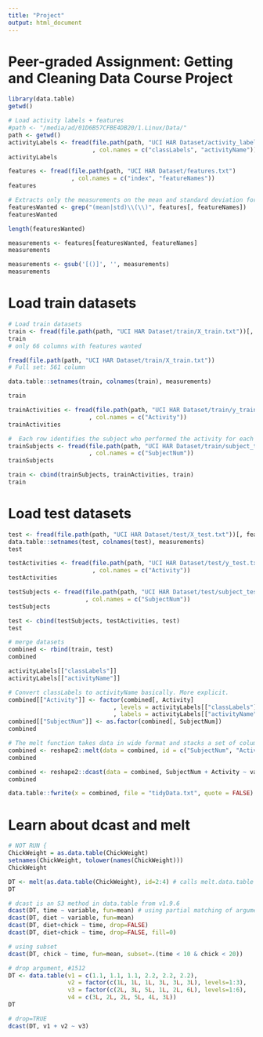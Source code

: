 ```yaml
---
title: "Project"
output: html_document
---
```

# Peer-graded Assignment: Getting and Cleaning Data Course Project

```r
library(data.table)
getwd()
```


```r
# Load activity labels + features
#path <- "/media/ad/01D6B57CFBE4DB20/1.Linux/Data/"
path <- getwd()
activityLabels <- fread(file.path(path, "UCI HAR Dataset/activity_labels.txt")
                        , col.names = c("classLabels", "activityName"))
activityLabels
```


```r
features <- fread(file.path(path, "UCI HAR Dataset/features.txt")
                  , col.names = c("index", "featureNames"))
features
```


```r
# Extracts only the measurements on the mean and standard deviation for each measurement. 
featuresWanted <- grep("(mean|std)\\(\\)", features[, featureNames])
featuresWanted
```
```r
length(featuresWanted)
```


```r
measurements <- features[featuresWanted, featureNames]
measurements
```


```r
measurements <- gsub('[()]', '', measurements)
measurements
```

# Load train datasets
```r
# Load train datasets
train <- fread(file.path(path, "UCI HAR Dataset/train/X_train.txt"))[, featuresWanted, with = FALSE]
train
# only 66 columns with features wanted
```

```r
fread(file.path(path, "UCI HAR Dataset/train/X_train.txt"))
# Full set: 561 column
```


```r
data.table::setnames(train, colnames(train), measurements)
```


```r
train
```


```r
trainActivities <- fread(file.path(path, "UCI HAR Dataset/train/y_train.txt")
                       , col.names = c("Activity"))
trainActivities
```


```r
#  Each row identifies the subject who performed the activity for each window sample. Its range is from 1 to 30. 
trainSubjects <- fread(file.path(path, "UCI HAR Dataset/train/subject_train.txt")
                       , col.names = c("SubjectNum"))
trainSubjects
```
```r
train <- cbind(trainSubjects, trainActivities, train)
train
```
# Load test datasets
```r
test <- fread(file.path(path, "UCI HAR Dataset/test/X_test.txt"))[, featuresWanted, with = FALSE]
data.table::setnames(test, colnames(test), measurements)
test
```


```r
testActivities <- fread(file.path(path, "UCI HAR Dataset/test/y_test.txt")
                        , col.names = c("Activity"))
testActivities
```


```r
testSubjects <- fread(file.path(path, "UCI HAR Dataset/test/subject_test.txt")
                      , col.names = c("SubjectNum"))
testSubjects
```


```r
test <- cbind(testSubjects, testActivities, test)
test
```

```r
# merge datasets
combined <- rbind(train, test)
combined
```


```r
activityLabels[["classLabels"]]
activityLabels[["activityName"]]
```

```r
# Convert classLabels to activityName basically. More explicit. 
combined[["Activity"]] <- factor(combined[, Activity]
                              , levels = activityLabels[["classLabels"]]
                              , labels = activityLabels[["activityName"]])
combined[["SubjectNum"]] <- as.factor(combined[, SubjectNum])
combined
```

```r
# The melt function takes data in wide format and stacks a set of columns into a single column of data
combined <- reshape2::melt(data = combined, id = c("SubjectNum", "Activity"))
combined
```

```r
combined <- reshape2::dcast(data = combined, SubjectNum + Activity ~ variable, fun.aggregate = mean)
combined
```

```r
data.table::fwrite(x = combined, file = "tidyData.txt", quote = FALSE)
```

# Learn about dcast and melt
```r
# NOT RUN {
ChickWeight = as.data.table(ChickWeight)
setnames(ChickWeight, tolower(names(ChickWeight)))
ChickWeight
```


```r
DT <- melt(as.data.table(ChickWeight), id=2:4) # calls melt.data.table
DT
```
```r
# dcast is an S3 method in data.table from v1.9.6
dcast(DT, time ~ variable, fun=mean) # using partial matching of argument
dcast(DT, diet ~ variable, fun=mean)
dcast(DT, diet+chick ~ time, drop=FALSE)
dcast(DT, diet+chick ~ time, drop=FALSE, fill=0)
```
```r
# using subset
dcast(DT, chick ~ time, fun=mean, subset=.(time < 10 & chick < 20))
```


```r
# drop argument, #1512
DT <- data.table(v1 = c(1.1, 1.1, 1.1, 2.2, 2.2, 2.2),
                 v2 = factor(c(1L, 1L, 1L, 3L, 3L, 3L), levels=1:3),
                 v3 = factor(c(2L, 3L, 5L, 1L, 2L, 6L), levels=1:6),
                 v4 = c(3L, 2L, 2L, 5L, 4L, 3L))
DT
```


```r
# drop=TRUE
dcast(DT, v1 + v2 ~ v3)   
```


```r
```


```r
```

